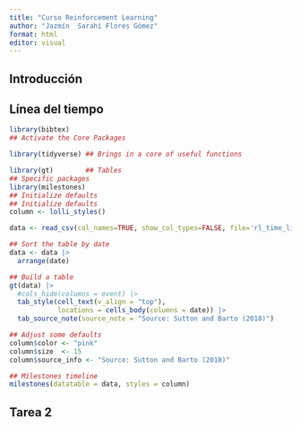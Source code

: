 ```yaml
---
title: "Curso Reinforcement Learning"
author: "Jazmín  Sarahí Flores Gómez"
format: html
editor: visual
---
```


## Introducción

## Línea del tiempo
```r
library(bibtex)
## Activate the Core Packages

library(tidyverse) ## Brings in a core of useful functions
```

```r
library(gt)        ## Tables
## Specific packages
library(milestones)
## Initialize defaults
## Initialize defaults
column <- lolli_styles()

data <- read_csv(col_names=TRUE, show_col_types=FALSE, file='rl_time_line.csv')
```

```r
## Sort the table by date
data <- data |>
  arrange(date)

## Build a table
gt(data) |>
  #cols_hide(columns = event) |>
  tab_style(cell_text(v_align = "top"),
            locations = cells_body(columns = date)) |>
  tab_source_note(source_note = "Source: Sutton and Barto (2018)") 
```

```r
## Adjust some defaults
column$color <- "pink"
column$size  <- 15
column$source_info <- "Source: Sutton and Barto (2018)"

## Milestones timeline
milestones(datatable = data, styles = column)
```


## Tarea 2